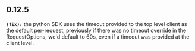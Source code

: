 ## 0.12.5
**`(fix):`** the python SDK uses the timeout provided to the top level client as the default per-request, previously if there was no timeout override in the RequestOptions, we'd default to 60s, even if a timeout was provided at the client level.


